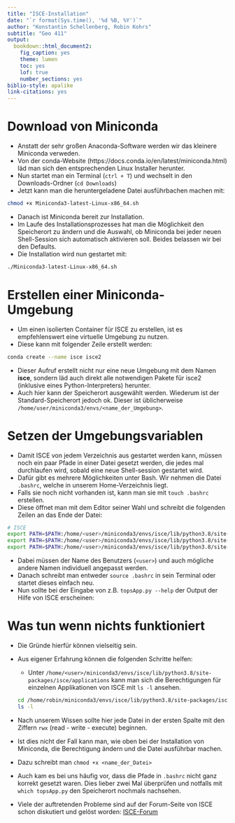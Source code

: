 ```yaml
---
title: "ISCE-Installation"
date: "`r format(Sys.time(), '%d %B, %Y')`"
author: "Konstantin Schellenberg, Robin Kohrs"
subtitle: "Geo 411"
output:
  bookdown::html_document2:
    fig_caption: yes
    theme: lumen
    toc: yes
    lof: true
    number_sections: yes
biblio-style: apalike
link-citations: yes
---
```


# Download von Miniconda

- Anstatt der sehr großen Anaconda-Software werden wir das kleinere Miniconda verweden. 
- Von der conda-Website (https://docs.conda.io/en/latest/miniconda.html) läd man sich den entsprechenden Linux Installer herunter.
- Nun startet man ein Terminal (`ctrl + T`) und wechselt in den Downloads-Ordner (`cd Downloads`)
- Jetzt kann man die heruntergeladene Datei ausführbachen machen mit: 

```bash
chmod +x Miniconda3-latest-Linux-x86_64.sh
```

- Danach ist Miniconda bereit zur Installation.
- Im Laufe des Installationsprozesses hat man die Möglichkeit den Speicherort zu ändern und die Auswahl, ob Miniconda bei jeder neuen Shell-Session sich automatisch aktivieren soll. Beides belassen wir bei den Defaults.
- Die Installation wird nun gestartet mit:

```bash
./Miniconda3-latest-Linux-x86_64.sh
```

# Erstellen einer Miniconda-Umgebung
- Um einen isolierten Container für ISCE zu erstellen, ist es empfehlenswert eine virtuelle Umgebung zu nutzen. 
- Diese kann mit folgender Zeile erstellt werden:

```bash
conda create --name isce isce2
```

- Dieser Aufruf erstellt nicht nur eine neue Umgebung mit dem Namen **isce**, sondern läd auch direkt alle notwendigen Pakete für isce2 (inklusive eines Python-Interpreters) herunter. 
- Auch hier kann der Speicherort ausgewählt werden. Wiederum ist der Standard-Speicherort jedoch ok. Dieser ist üblicherweise `/home/user/miniconda3/envs/<name_der_Umgebung>`.


# Setzen der Umgebungsvariablen
- Damit ISCE von jedem Verzeichnis aus gestartet werden kann, müssen noch ein paar Pfade in einer Datei gesetzt werden, die jedes mal durchlaufen wird, sobald eine neue Shell-session gestartet wird. 
- Dafür gibt es mehrere Möglichkeiten unter Bash. Wir nehmen die Datei `.bashrc`, welche in unserem Home-Verzeichnis liegt.
- Falls sie noch nicht vorhanden ist, kann man sie mit `touch .bashrc` erstellen.
- Diese öffnet man mit dem Editor seiner Wahl und schreibt die folgenden Zeilen an das Ende der Datei:

```bash
# ISCE
export PATH=$PATH:/home/<user>/miniconda3/envs/isce/lib/python3.8/site-packages/isce
export PATH=$PATH:/home/<user>/miniconda3/envs/isce/lib/python3.8/site-packages/isce/applications
export PATH=$PATH:/home/<user>/miniconda3/envs/isce/lib/python3.8/site-packages/isce/bin
```

- Dabei müssen der Name des Benutzers (`<user>`) und auch mögliche andere Namen individuell angepasst werden.
- Danach schreibt man entweder `source .bashrc` in sein Terminal oder startet dieses einfach neu. 
- Nun sollte bei der Eingabe von z.B. `topsApp.py --help` der Output der Hilfe von ISCE erscheinen:


# Was tun wenn nichts funktioniert
- Die Gründe hierfür können vielseitig sein.
- Aus eigener Erfahrung können die folgenden Schritte helfen: 
  + Unter `/home/<user>/miniconda3/envs/isce/lib/python3.8/site-packages/isce/applications` kann man sich die Berechtigungen für einzelnen Applikationen von ISCE mit `ls -l` ansehen. 
```bash
cd /home/robin/miniconda3/envs/isce/lib/python3.8/site-packages/isce/applications
ls -l
```
  
  
- Nach unserem Wissen sollte hier jede Datei in der ersten Spalte mit den Ziffern `rwx` (read - write - execute) beginnen. 
- Ist dies nicht der Fall kann man, wie oben bei der Installation von Miniconda, die Berechtigung ändern und die Datei ausführbar machen. 
- Dazu schreibt man `chmod +x <name_der_Datei>`

- Auch kam es bei uns häufig vor, dass die Pfade in `.bashrc` nicht ganz korrekt gesetzt waren. Dies lieber zwei Mal überprüfen und notfalls mit `which topsApp.py` den Speicherort nochmals nachsehen. 

- Viele der auftretenden Probleme sind auf der Forum-Seite von ISCE schon diskutiert und gelöst worden:  [ISCE-Forum](http://earthdef.caltech.edu/)
